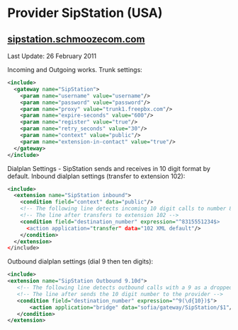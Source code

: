 
# Provider SipStation (USA) 

 

## [sipstation.schmoozecom.com](https://sipstation.schmoozecom.com)

Last Update: 26 February 2011

Incoming and Outgoing works. Trunk settings:

```xml
<include>
  <gateway name="SipStation">
    <param name="username" value="username"/>
    <param name="password" value="password"/>
    <param name="proxy" value="trunk1.freepbx.com"/>
    <param name="expire-seconds" value="600"/>
    <param name="register" value="true"/>
    <param name="retry_seconds" value="30"/>
    <param name="context" value="public"/>
    <param name="extension-in-contact" value="true"/>
  </gateway>   
</include>
```

Dialplan Settings - SipStation sends and receives in 10 digit format by default. Inbound dialplan settings (transfer to extension 102):

```xml
<include>
  <extension name="SipStation inbound">
    <condition field="context" data="public"/>
    <!-- The following line detects incoming 10 digit calls to number 8315551234 -->
    <!-- The line after transfers to extension 102 -->
    <condition field="destination_number" expression="^8315551234$>
      <action application="transfer" data="102 XML default"/>
    </condition>
  </extension>
</include>
```

Outbound dialplan settings (dial 9 then ten digits):

```xml
<include>
<extension name="SipStation Outbound 9.10d">
   <!-- The following line detects outbound calls with a 9 as a dropped prefix -->
   <!-- The line after sends the 10 digit number to the provider -->
   <condition field="destination_number" expression="^9(\d{10})$">
       <action application="bridge" data="sofia/gateway/SipStation/$1"/>
   </condition>
</extension>
```


